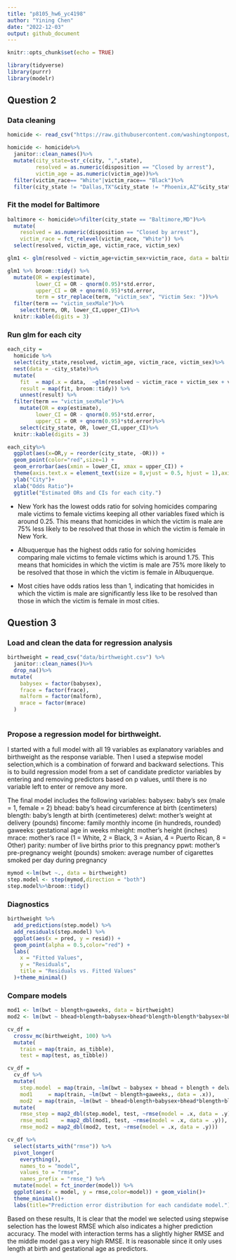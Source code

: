 ```yaml
---
title: "p8105_hw6_yc4198"
author: "Yining Chen"
date: "2022-12-03"
output: github_document
---
```


```r
knitr::opts_chunk$set(echo = TRUE)
```

```r
library(tidyverse)
library(purrr)
library(modelr)
```

## Question 2

### Data cleaning
```r
homicide <- read_csv("https://raw.githubusercontent.com/washingtonpost/data-homicides/master/homicide-data.csv")

homicide <- homicide%>%
  janitor::clean_names()%>%
  mutate(city_state=str_c(city, ",",state),
         resolved = as.numeric(disposition == "Closed by arrest"),
         victim_age = as.numeric(victim_age))%>%
  filter(victim_race== "White"|victim_race== "Black")%>%
  filter(city_state != "Dallas,TX"&city_state != "Phoenix,AZ"&city_state != "Kansas City,MO"& city_state != "Tulsa,AL")
```

### Fit the model for Baltimore
```r
baltimore <- homicide%>%filter(city_state == "Baltimore,MD")%>%
  mutate(
    resolved = as.numeric(disposition == "Closed by arrest"),
    victim_race = fct_relevel(victim_race, "White")) %>% 
  select(resolved, victim_age, victim_race, victim_sex)

glm1 <- glm(resolved ~ victim_age+victim_sex+victim_race, data = baltimore,family = binomial())

glm1 %>% broom::tidy() %>%
  mutate(OR = exp(estimate),
         lower_CI = OR - qnorm(0.95)*std.error,
         upper_CI = OR + qnorm(0.95)*std.error,
         term = str_replace(term, "victim_sex", "Victim Sex: "))%>%
  filter(term == "victim_sexMale")%>%
    select(term, OR, lower_CI,upper_CI)%>%
  knitr::kable(digits = 3)
```

### Run glm for each city
```r
each_city = 
  homicide %>%
  select(city_state,resolved, victim_age, victim_race, victim_sex)%>%
  nest(data = -city_state)%>%
  mutate(
    fit  = map(.x = data,  ~glm(resolved ~ victim_race + victim_sex + victim_age, data = .x, family = "binomial")),
    result = map(fit, broom::tidy)) %>%
    unnest(result) %>% 
  filter(term == "victim_sexMale")%>%
    mutate(OR = exp(estimate),
         lower_CI = OR - qnorm(0.95)*std.error,
         upper_CI = OR + qnorm(0.95)*std.error)%>%
    select(city_state, OR, lower_CI,upper_CI)%>%
  knitr::kable(digits = 3)
```

```r
each_city%>% 
  ggplot(aes(x=OR,y = reorder(city_state, -OR))) +
  geom_point(color="red",size=1) +
  geom_errorbar(aes(xmin = lower_CI, xmax = upper_CI)) +  
  theme(axis.text.x = element_text(size = 8,vjust = 0.5, hjust = 1),axis.text.y = element_text(size=5.5))+
  ylab("City")+
  xlab("Odds Ratio")+
  ggtitle("Estimated ORs and CIs for each city.")
```
- New York has the lowest odds ratio for solving homicides comparing male victims to female victims keeping all other variables fixed which is around 0.25. This means that homicides in which the victim is male are 75% less likely to be resolved that those in which the victim is female in New York.

- Albuquerque has the highest odds ratio for solving homicides comparing male victims to female victims which is around 1.75. This means that homicides in which the victim is male are 75% more likely to be resolved that those in which the victim is female in Albuquerque.

- Most cities have odds ratios less than 1, indicating that homicides in which the victim is male are significantly less like to be resolved than those in which the victim is female in most cities.

## Question 3

### Load and clean the data for regression analysis 
```r
birthweight = read_csv("data/birthweight.csv") %>%
  janitor::clean_names()%>%
  drop_na()%>%
 mutate(
    babysex = factor(babysex),
    frace = factor(frace),
    malform = factor(malform),
    mrace = factor(mrace)
  ) 
  
```

### Propose a regression model for birthweight. 

I started with a full model with all 19 variables as explanatory variables and birthweight as the response variable. Then I used a stepwise model selection,which is a combination of forward and backward selections. This is to build regression model from a set of candidate predictor variables by entering and removing predictors based on p values, until there is no variable left to enter or remove any more.
 
The final model includes the following variables:
babysex: baby’s sex (male = 1, female = 2)
bhead: baby’s head circumference at birth (centimeters)
blength: baby’s length at birth (centimeteres)
delwt: mother’s weight at delivery (pounds)
fincome: family monthly income (in hundreds, rounded)
gaweeks: gestational age in weeks
mheight: mother’s height (inches)
mrace: mother’s race (1 = White, 2 = Black, 3 = Asian, 4 = Puerto Rican, 8 = Other)
parity: number of live births prior to this pregnancy
ppwt: mother’s pre-pregnancy weight (pounds)
smoken: average number of cigarettes smoked per day during pregnancy

```r
mymod <-lm(bwt ~., data = birthweight)
step.model <- step(mymod,direction = "both") 
step.model%>%broom::tidy()
```

### Diagnostics
```r
birthweight %>% 
  add_predictions(step.model) %>% 
  add_residuals(step.model) %>% 
  ggplot(aes(x = pred, y = resid)) +
  geom_point(alpha = 0.5,color="red") +
  labs(
    x = "Fitted Values",
    y = "Residuals",
    title = "Residuals vs. Fitted Values"
  )+theme_minimal()
```

### Compare models
```r
mod1 <- lm(bwt ~ blength+gaweeks, data = birthweight)
mod2 <- lm(bwt ~ bhead+blength+babysex+bhead*blength+blength*babysex+bhead*babysex+bhead*babysex*blength, data = birthweight)
```

```r
cv_df =
  crossv_mc(birthweight, 100) %>% 
  mutate(
    train = map(train, as_tibble),
    test = map(test, as_tibble))

cv_df = 
  cv_df %>% 
  mutate(
    step.model  = map(train, ~lm(bwt ~ babysex + bhead + blength + delwt + fincome + gaweeks + mheight + mrace + parity + ppwt + smoken, data = .x)),
    mod1     = map(train, ~lm(bwt ~ blength+gaweeks,, data = .x)),
    mod2  = map(train, ~lm(bwt ~ bhead+blength+babysex+bhead*blength+blength*babysex+bhead*babysex+bhead*babysex*blength, data = as_tibble(.x)))) %>% 
  mutate(
    rmse_step = map2_dbl(step.model, test, ~rmse(model = .x, data = .y)),
    rmse_mod1    = map2_dbl(mod1, test, ~rmse(model = .x, data = .y)),
    rmse_mod2 = map2_dbl(mod2, test, ~rmse(model = .x, data = .y)))
```


```r
cv_df %>% 
  select(starts_with("rmse")) %>% 
  pivot_longer(
    everything(),
    names_to = "model", 
    values_to = "rmse",
    names_prefix = "rmse_") %>% 
  mutate(model = fct_inorder(model)) %>% 
  ggplot(aes(x = model, y = rmse,color=model)) + geom_violin()+
  theme_minimal()+
  labs(title="Prediction error distribution for each candidate model.")
```
Based on these results, It is clear that the model we selected using stepwise selection has the lowest RMSE which also indicates a higher prediction accuracy. The model with interaction terms has a slightly higher RMSE and the middle model gas a very high RMSE. It is reasonable since it only uses length at birth and gestational age as predictors.

